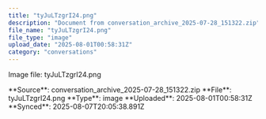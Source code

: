 ```yaml
---
title: "tyJuLTzgrI24.png"
description: "Document from conversation_archive_2025-07-28_151322.zip"
file_name: "tyJuLTzgrI24.png"
file_type: "image"
upload_date: "2025-08-01T00:58:31Z"
category: "conversations"
---
```


Image file: tyJuLTzgrI24.png

<Note>
**Source**: conversation_archive_2025-07-28_151322.zip  
**File**: tyJuLTzgrI24.png  
**Type**: image  
**Uploaded**: 2025-08-01T00:58:31Z  
**Synced**: 2025-08-07T20:05:38.891Z
</Note>
